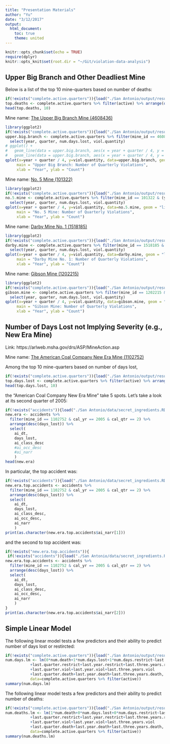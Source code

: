 ```yaml
---
title: "Presentation Materials"
author: "Yu"
date: "3/12/2017"
output: 
  html_document:
    toc: true
    theme: united
---
```


```r
knitr::opts_chunk$set(echo = TRUE)
require(dplyr)
knitr::opts_knit$set(root.dir = "~/Git/violation-data-analysis")
```

## Upper Big Branch and Other Deadliest Mine

Below is a list of the top 10 mine-quarters based on number of deaths:

```r
if(!exists("complete.active.quarters")){load("./San Antonio/output/result.RData")}
top.deaths <- complete.active.quarters %>% filter(active) %>% arrange(desc(num.death)) %>% select(mine.name, mine_id, year, quarter, num.death)
head(top.deaths, 10)
```
Mine name: [The Upper Big Branch Mine (4608436)](https://en.wikipedia.org/wiki/Upper_Big_Branch_Mine_disaster)

```r
library(ggplot2)
if(!exists("complete.active.quarters")){load("./San Antonio/output/result.RData")}
upper.big.branch <- complete.active.quarters %>% filter(mine_id == 4608436 & (year < 2010 | (year == 2010 & quarter < 2))) %>%
  select(year, quarter, num.days.lost, viol.quantity)
# ggplot() +
#   geom_line(data = upper.big.branch, aes(x = year + quarter / 4, y = viol.quantity), color = "red") +
#   geom_line(data = upper.big.branch, aes(x = year + quarter / 4, y = num.days.lost), color = "green")
qplot(x=year + quarter / 4, y=viol.quantity, data=upper.big.branch, geom = "line",
     main = "Upper Big Branch: Number of Quarterly Violations",
     xlab = "Year", ylab = "Count")
```

Mine name: [No. 5 Mine (101322)](http://www.chicagotribune.com/news/chi-0209220285sep22-story.html)

```r
library(ggplot2)
if(!exists("complete.active.quarters")){load("./San Antonio/output/result.RData")}
no.5.mine <- complete.active.quarters %>% filter(mine_id == 101322 & (year < 2001 | (year == 2001 & quarter < 3))) %>%
  select(year, quarter, num.days.lost, viol.quantity)
qplot(x=year + quarter / 4, y=viol.quantity, data=no.5.mine, geom = "line",
     main = "No. 5 Mine: Number of Quarterly Violations",
     xlab = "Year", ylab = "Count")
```

Mine name: [Darby Mine No. 1 (1518185)](http://www.chicagotribune.com/news/chi-0209220285sep22-story.html)

```r
library(ggplot2)
if(!exists("complete.active.quarters")){load("./San Antonio/output/result.RData")}
darby.mine <- complete.active.quarters %>% filter(mine_id == 1518185 & (year < 2006 | (year == 2006 & quarter < 2))) %>%
  select(year, quarter, num.days.lost, viol.quantity)
qplot(x=year + quarter / 4, y=viol.quantity, data=darby.mine, geom = "line",
     main = "Darby Mine No. 1: Number of Quarterly Violations",
     xlab = "Year", ylab = "Count")
```

Mine name: [Gibson Mine	(1202215)](http://coaldiver.org/msha-id/1202215)

```r
library(ggplot2)
if(!exists("complete.active.quarters")){load("./San Antonio/output/result.RData")}
gibson.mine <- complete.active.quarters %>% filter(mine_id == 1202215 & (year < 2007 | (year == 2007 & quarter < 3))) %>%
  select(year, quarter, num.days.lost, viol.quantity)
qplot(x=year + quarter / 4, y=viol.quantity, data=gibson.mine, geom = "line",
     main = "Gibson Mine: Number of Quarterly Violations",
     xlab = "Year", ylab = "Count")
```

## Number of Days Lost not Implying Severity (e.g., New Era Mine)
Link: https://arlweb.msha.gov/drs/ASP/MineAction.asp

Mine name: [The American Coal Company New Era Mine (1102752)](http://www.stltoday.com/business/local/murray-energy-to-close-galatia-mine-next-year/article_aecf6963-c5ed-5edb-abd1-db6c5537a540.html)

Among the top 10 mine-quarters based on number of days lost,
```r
if(!exists("complete.active.quarters")){load("./San Antonio/output/result.RData")}
top.days.lost <- complete.active.quarters %>% filter(active) %>% arrange(desc(num.days.lost)) %>% select(mine.name, year, quarter, num.days.lost)
head(top.days.lost, 10)
```
the "American Coal Company New Era Mine" take 5 spots.
Let's take a look at its second quarter of 2005:
```r
if(!exists("accidents")){load("./San Antonio/data/secret_ingredients.RData")}
new.era <- accidents %>% 
  filter(mine_id == 1102752 & cal_yr == 2005 & cal_qtr == 2) %>% 
  arrange(desc(days_lost)) %>% 
  select(
    ai_dt, 
    days_lost, 
    ai_class_desc
    #ai_occ_desc 
    #ai_narr
    ) 
head(new.era)
```
In particular, the top accident was:
```r
if(!exists("accidents")){load("./San Antonio/data/secret_ingredients.RData")}
new.era.top.accidents <- accidents %>% 
  filter(mine_id == 1102752 & cal_yr == 2005 & cal_qtr == 2) %>% 
  arrange(desc(days_lost)) %>% 
  select(
    ai_dt, 
    days_lost, 
    ai_class_desc,
    ai_occ_desc, 
    ai_narr
    ) 
print(as.character(new.era.top.accidents$ai_narr[1]))
```
and the second to top accident was:
```r
if(!exists("new.era.top.accidents")){
 if(!exists("accidents")){load("./San Antonio/data/secret_ingredients.RData")}
new.era.top.accidents <- accidents %>% 
  filter(mine_id == 1102752 & cal_yr == 2005 & cal_qtr == 2) %>% 
  arrange(desc(days_lost)) %>% 
  select(
    ai_dt, 
    days_lost, 
    ai_class_desc,
    ai_occ_desc, 
    ai_narr
    )  
}
print(as.character(new.era.top.accidents$ai_narr[2]))
```

## Simple Linear Model

The following linear model tests a few predictors and their ability to predict number of days lost or restircted:
```r
if(!exists("complete.active.quarters")){load("./San Antonio/output/result.RData")}
num.days.lm <- lm(0*num.death+1*num.days.lost+1*num.days.restrict~last.quarter.lost+last.year.lost+last.three.years.lost
           +last.quarter.restrict+last.year.restrict+last.three.years.restrict
           +last.quarter.viol+last.year.viol+last.three.years.viol
           +last.quarter.death+last.year.death+last.three.years.death, 
           data=complete.active.quarters %>% filter(active))
summary(num.days.lm)
```
The following linear model tests a few predictors and their ability to predict number of deaths:
```r
if(!exists("complete.active.quarters")){load("./San Antonio/output/result.RData")}
num.deaths.lm <- lm(1*num.death+0*num.days.lost+0*num.days.restrict~last.quarter.lost+last.year.lost+last.three.years.lost
           +last.quarter.restrict+last.year.restrict+last.three.years.restrict
           +last.quarter.viol+last.year.viol+last.three.years.viol
           +last.quarter.death+last.year.death+last.three.years.death, 
           data=complete.active.quarters %>% filter(active))
summary(num.deaths.lm)
```